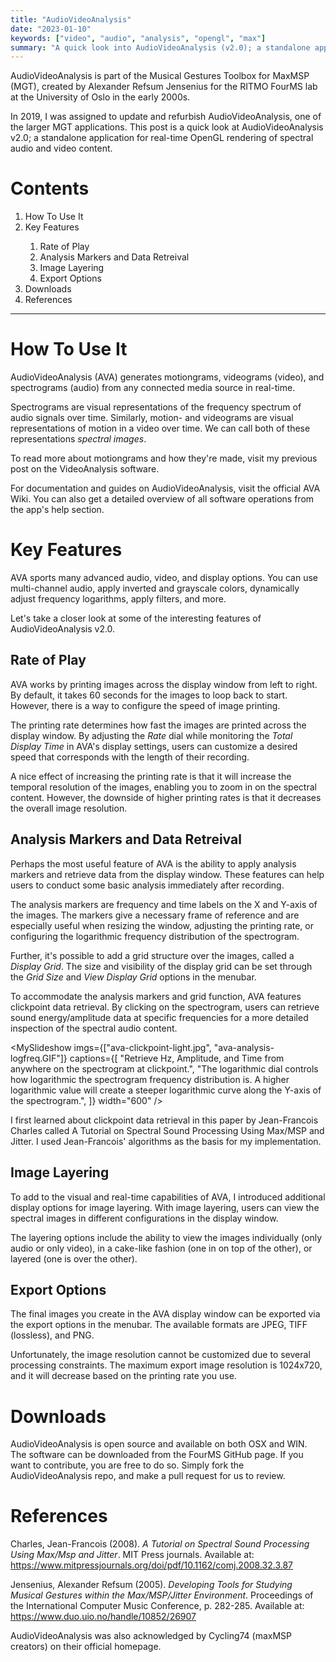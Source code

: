 ```yaml
---
title: "AudioVideoAnalysis"
date: "2023-01-10"
keywords: ["video", "audio", "analysis", "opengl", "max"]
summary: "A quick look into AudioVideoAnalysis (v2.0); a standalone application for real-time OpenGL rendering of video motiongrams and audio spectrograms, developed in collaboration with FourMS Lab at the RITMO research center, University of Oslo."
---
```


<MyImage src="/img/ava-overview.jpg" alt="audiovideoanalysis overview" />

AudioVideoAnalysis is part of the <MyLink href="https://www.uio.no/ritmo/english/research/labs/fourms/downloads/software/musicalgesturestoolbox/mgt-max/">Musical Gestures Toolbox for MaxMSP</MyLink> (MGT), created by Alexander Refsum Jensenius for the <MyLink href="https://www.uio.no/ritmo/english/research/labs/fourms/">RITMO FourMS lab</MyLink> at the University of Oslo in the early 2000s.

In 2019, I was assigned to update and refurbish AudioVideoAnalysis, one of the larger MGT applications. This post is a quick look at AudioVideoAnalysis v2.0; a standalone application for real-time OpenGL rendering of spectral audio and video content.

# Contents

<ol>
  <li>
    <MyLink href="#how-to-use-it"> How To Use It</MyLink>
  </li>
  <li>
    <MyLink href="#key-features"> Key Features</MyLink>
  </li>
  <ol>
    <li>
      <MyLink href="#rate-of-play">Rate of Play</MyLink>
    </li>
    <li>
      <MyLink href="#analysis-markers">Analysis Markers and Data Retreival</MyLink>
    </li>
        <li>
      <MyLink href="#image-layering">Image Layering</MyLink>
    </li>
    <li>
      <MyLink href="#export-options">Export Options</MyLink>
    </li>

  </ol>
  <li>
    <MyLink href="#downloads">Downloads</MyLink>
  </li>
  <li>
    <MyLink href="#references">References</MyLink>
  </li>
</ol>

<hr />

<h1 id="how-to-use-it">How To Use It</h1>

AudioVideoAnalysis (AVA) generates motiongrams, videograms (video), and spectrograms (audio) from any connected media source in real-time.

Spectrograms are visual representations of the frequency spectrum of audio signals over time. Similarly, motion- and videograms are visual representations of motion in a video over time. We can call both of these representations _spectral images_.

To read more about motiongrams and how they're made, visit my previous post on the <MyLink href="/posts/videoanalysis">VideoAnalysis</MyLink> software.

<MyImage
  src="/img/ava-overview-2.gif"
  alt="audiovideoanalysis overview 2"
  width="600"
/>

For documentation and guides on AudioVideoAnalysis, visit <MyLink href="https://github.com/fourMs/AudioVideoAnalysis/wiki">the official AVA Wiki</MyLink>. You can also get a detailed overview of all software operations from the app's help section.

<h1 id="key-features">Key Features</h1>

AVA sports many advanced audio, video, and display options. You can use multi-channel audio, apply inverted and grayscale colors, dynamically adjust frequency logarithms, apply filters, and more.

Let's take a closer look at some of the interesting features of AudioVideoAnalysis v2.0.

<h2 id="rate-of-play">Rate of Play</h2>

AVA works by printing images across the display window from left to right. By default, it takes 60 seconds for the images to loop back to start. However, there is a way to configure the speed of image printing.

<MyImage
  src="/img/ava-printing-rate.jpg"
  alt="audiovideoanalysis printing rate"
  caption="Adjust the printing rate to peer deeper into the spectral content."
/>

The printing rate determines how fast the images are printed across the display window. By adjusting the _Rate_ dial while monitoring the _Total Display Time_ in AVA's display settings, users can customize a desired speed that corresponds with the length of their recording.

A nice effect of increasing the printing rate is that it will increase the temporal resolution of the images, enabling you to zoom in on the spectral content. However, the downside of higher printing rates is that it decreases the overall image resolution.

<h2 id="analysis-markers">Analysis Markers and Data Retreival</h2>

Perhaps the most useful feature of AVA is the ability to apply analysis markers and retrieve data from the display window. These features can help users to conduct some basic analysis immediately after recording.

The analysis markers are frequency and time labels on the X and Y-axis of the images. The markers give a necessary frame of reference and are especially useful when resizing the window, adjusting the printing rate, or configuring the logarithmic frequency distribution of the spectrogram.

<MyImage
  caption="Analysis markers and grids can assist with orientation and analysis."
  src="/img/ava-analysis-markers.GIF"
  alt="audiovideoanalysis analysis markers"
/>

Further, it's possible to add a grid structure over the images, called a _Display Grid_. The size and visibility of the display grid can be set through the _Grid Size_ and _View Display Grid_ options in the menubar.

To accommodate the analysis markers and grid function, AVA features clickpoint data retrieval. By clicking on the spectrogram, users can retrieve sound energy/amplitude data at specific frequencies for a more detailed inspection of the spectral audio content.

<MySlideshow
  imgs={["ava-clickpoint-light.jpg", "ava-analysis-logfreq.GIF"]}
  captions={[
    "Retrieve Hz, Amplitude, and Time from anywhere on the spectrogram at clickpoint.",
    "The logarithmic dial controls how logarithmic the spectrogram frequency distribution is. A higher logarithmic value will create a steeper logarithmic curve along the Y-axis of the spectrogram.",
  ]}
  width="600"
/>

I first learned about clickpoint data retrieval in this paper by Jean-Francois Charles called <MyLink href="https://www.mitpressjournals.org/doi/pdf/10.1162/comj.2008.32.3.87">A Tutorial on Spectral Sound Processing Using Max/MSP and Jitter</MyLink>. I used Jean-Francois' algorithms as the basis for my implementation.

<h2 id="image-layering">Image Layering</h2>

To add to the visual and real-time capabilities of AVA, I introduced additional display options for image layering. With image layering, users can view the spectral images in different configurations in the display window.

The layering options include the ability to view the images individually (only audio or only video), in a cake-like fashion (one in on top of the other), or layered (one is over the other).

<MyImage src="/img/ava-display-options.gif" caption="" width="600" />

<h2 id="export-options">Export Options</h2>

The final images you create in the AVA display window can be exported via the export options in the menubar. The available formats are JPEG, TIFF (lossless), and PNG.

Unfortunately, the image resolution cannot be customized due to several processing constraints. The maximum export image resolution is 1024x720, and it will decrease based on the printing rate you use.

<h1 id="downloads">Downloads</h1>

AudioVideoAnalysis is open source and available on both OSX and WIN. The software can be downloaded from the <MyLink href="https://github.com/fourMs/AudioVideoAnalysis/releases">FourMS GitHub page</MyLink>. If you want to contribute, you are free to do so. Simply fork the <MyLink href="https://github.com/fourMs/AudioVideoAnalysis">AudioVideoAnalysis repo</MyLink>, and make a pull request for us to review.

# References

Charles, Jean-Francois (2008). _A Tutorial on Spectral Sound Processing Using Max/Msp and Jitter_. MIT Press journals. Available at: https://www.mitpressjournals.org/doi/pdf/10.1162/comj.2008.32.3.87

Jensenius, Alexander Refsum (2005). _Developing Tools for Studying Musical Gestures within the Max/MSP/Jitter Environment_. Proceedings of the International Computer Music Conference, p. 282-285. Available at: https://www.duo.uio.no/handle/10852/26907

AudioVideoAnalysis was also acknowledged by Cycling74 (maxMSP creators) <MyLink href="https://cycling74.com/projects/audiovideoanalysis">on their official homepage</MyLink>.
